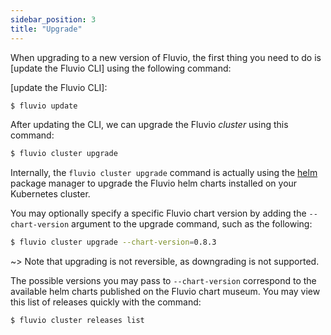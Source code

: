 ```yaml
---
sidebar_position: 3
title: "Upgrade"
---
```


When upgrading to a new version of Fluvio, the first thing you need to do
is [update the Fluvio CLI] using the following command:

[update the Fluvio CLI]:

```bash copy="fl"
$ fluvio update
```

After updating the CLI, we can upgrade the Fluvio _cluster_ using this command:

```bash copy="fl"
$ fluvio cluster upgrade
```

Internally, the `fluvio cluster upgrade` command is actually using the
<a href="https://helm.sh/docs/helm/helm_upgrade/" target="_blank">helm</a>
package manager to upgrade the Fluvio helm charts installed on
your Kubernetes cluster.

You may optionally specify a specific Fluvio chart version by adding
the `--chart-version` argument to the upgrade command, such as the following:

```bash copy="fl"
$ fluvio cluster upgrade --chart-version=0.8.3
```

~> Note that upgrading is not reversible, as downgrading is not supported.

The possible versions you may pass to `--chart-version` correspond to the
available helm charts published on the Fluvio chart museum. You may view
this list of releases quickly with the command:

```bash copy="fl"
$ fluvio cluster releases list
```
